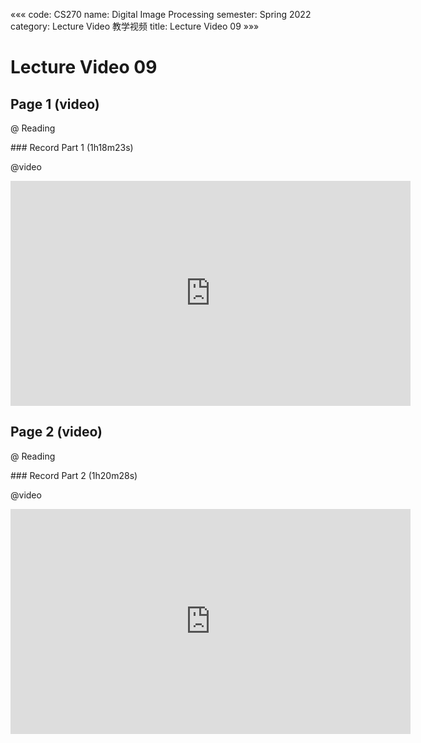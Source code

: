 «««
code: CS270
name: Digital Image Processing
semester: Spring 2022
category: Lecture Video 教学视频
title: Lecture Video 09
»»»

# Lecture Video 09

## Page 1 (video)

@ Reading

<div class="markdown-body">
### Record Part 1 (1h18m23s)
</div>

@video

<iframe src="https://sbfull.com/e/or5782hgyqfe.html" frameborder=0 marginwidth=0 marginheight=0 scrolling=no width=640 height=360 allowfullscreen></iframe>


## Page 2 (video)

@ Reading

<div class="markdown-body">
### Record Part 2 (1h20m28s)
</div>

@video

<iframe src="https://sbfull.com/e/rwqb9qscd081.html" frameborder=0 marginwidth=0 marginheight=0 scrolling=no width=640 height=360 allowfullscreen></iframe>


